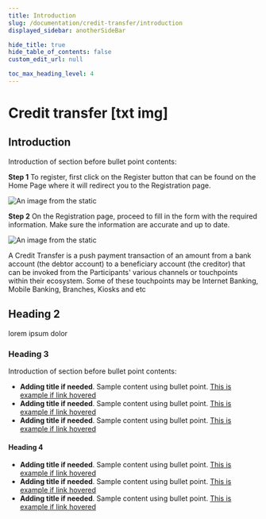 ```yaml
---
title: Introduction
slug: /documentation/credit-transfer/introduction
displayed_sidebar: anotherSideBar

hide_title: true
hide_table_of_contents: false
custom_edit_url: null

toc_max_heading_level: 4
---
```


<Breadcrumbs/>

# Credit transfer [txt img]

## Introduction

Introduction of section before bullet point contents:

**Step 1** To register, first click on the Register button that can be found on the Home Page where it will redirect you to the Registration page.

![An image from the static](/img/example-image.png)


**Step 2** On the Registration page, proceed to fill in the form with the required information. Make sure the information are accurate and up to date.

<div className="img-50-for-desktop">

  ![An image from the static](/img/example-image.png)

</div>

A Credit Transfer is a push payment transaction of an amount from a bank account (the debtor account) to a beneficiary account (the creditor) that can be invoked from the Participants' various channels or touchpoints within their ecosystem. Some of these touchpoints may be Internet Banking, Mobile Banking, Branches, Kiosks and etc

## Heading 2

lorem ipsum dolor

### Heading 3

Introduction of section before bullet point contents:

- **Adding title if needed**. Sample content using bullet point. <a href="/documentation/fi-server" className="t14sm-t16lg blue-link bold">This is example if link hovered</a>  
- **Adding title if needed**. Sample content using bullet point. <a href="/documentation/fi-server" className="t14sm-t16lg blue-link bold">This is example if link hovered</a>  
- **Adding title if needed**. Sample content using bullet point. <a href="/documentation/fi-server" className="t14sm-t16lg blue-link bold">This is example if link hovered</a>

#### Heading 4

- **Adding title if needed**. Sample content using bullet point. <a href="/documentation/fi-server" className="t14sm-t16lg blue-link bold">This is example if link hovered</a>
- **Adding title if needed**. Sample content using bullet point. <a href="/documentation/fi-server" className="t14sm-t16lg blue-link bold">This is example if link hovered</a>  
- **Adding title if needed**. Sample content using bullet point. <a href="/documentation/fi-server" className="t14sm-t16lg blue-link bold">This is example if link hovered</a>  